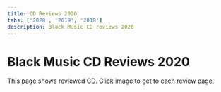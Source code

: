 ```yaml
---
title: CD Reviews 2020
tabs: ['2020', '2019', '2018']
description: Black Music CD reviews 2020
---
```



# Black Music CD Reviews 2020

<PageDescription>
This page shows reviewed CD. Click image to get to each review page.
</PageDescription>

<Row>
<Column colMd={3} colLg={3} noGutterMdLeft>
<Review1 />
</Column>
<Column colMd={3} colLg={3} noGutterMdLeft>
<Review2 /> 
</Column>
<Column colMd={3} colLg={3} noGutterMdLeft>
<Review3 /> 
</Column>
<Column colMd={3} colLg={3} noGutterMdLeft>
<Review4 /> 
</Column>
</Row>

<Row>
<Column colMd={3} colLg={3} noGutterMdLeft>
<Review5 />
</Column>
<Column colMd={3} colLg={3} noGutterMdLeft>
<Review6 />
</Column>
</Row>